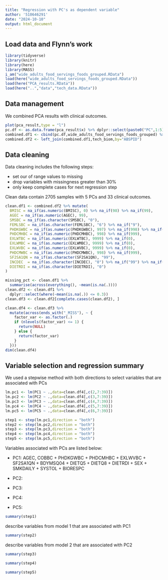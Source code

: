 ```yaml
---
title: "Regression with PC's as dependent variable"
author: '510646291'
date: "2024-10-10"
output: html_document
---
```


## Load data and Flynn's work

```r
library(tidyverse)
library(knitr)
library(here)
library(MASS)
i_am("wide_adults_food_servings_foods_grouped.RData")
load(here("wide_adults_food_servings_foods_grouped.RData"))
load(here("PCA_results.RData"))
load(here("..","data","tech_data.RData"))
```

## Data management

We combined PCA results with clinical outcomes.

```r
plot(pca_result,type = "l")
pc.df <- as.data.frame(pca_result$x) %>% dplyr::select(paste0("PC",1:5))
combined.df1 <- cbind(pc.df,wide_adults_food_servings_foods_grouped) %>% dplyr::select(ABSPID,paste0("PC",1:5))
combined.df2 <- left_join(combined.df1,tech_biom,by="ABSPID")
```

## Data cleaning

Data cleaning includes the following steps:

- set our of range values to missing
- drop variables with missingness greater than 30%
- only keep complete cases for next regression step

Clean data contain 2705 samples with 5 PCs and 33 clinical outcomes.

```r
clean.df1 <- combined.df2 %>% mutate(
  BMISC = na_if(as.numeric(BMISC), 0) %>% na_if(98) %>% na_if(99),
  AGEC = na_if(as.numeric(AGEC), 99),
  SMSBC = na_if(as.character(SMSBC), "0"),
  FEMLSBC = na_if(as.character(FEMLSBC), "6") %>% na_if("9"),
  PHDKGWBC = na_if(as.numeric(PHDKGWBC), 997) %>% na_if(998) %>% na_if(999),
  PHDCMHBC = na_if(as.numeric(PHDCMHBC), 998) %>% na_if(999),
  EXLWTBC = na_if(as.numeric(EXLWTBC), 9999) %>% na_if(0),
  EXLWMBC = na_if(as.numeric(EXLWMBC), 9999) %>% na_if(0),
  EXLWVBC = na_if(as.numeric(EXLWVBC), 9999) %>% na_if(0),
  PHDCMWBC = na_if(as.numeric(PHDCMWBC), 998) %>% na_if(999),
  SF2SA1QN = na_if(as.character(SF2SA1QN), "99"),
  INCDEC  = na_if(as.character(INCDEC), "0") %>% na_if("99") %>% na_if("98"),
  DIETRDI = na_if(as.character(DIETRDI), "0")
)

missing_pct <- clean.df1 %>% 
  summarise(across(everything(), ~mean(is.na(.)))) 
clean.df2 <- clean.df1 %>% 
  dplyr::select(where(~mean(is.na(.)) <= 0.3))
clean.df3 <- clean.df2[complete.cases(clean.df2), ]

clean.df4 <- clean.df3 %>%
  mutate(across(ends_with("_MISS"), ~ {
    factor_var <- as.factor(.)
    if (nlevels(factor_var) <= 1) {
      return(NULL)
    } else {
      return(factor_var)
    }
  }))
dim(clean.df4)
```

## Variable selection and regression summary

We used a stepwise method with both directions to select variables that are associated with PCs

```r
lm.pc1 <- lm(PC1 ~ .,data=clean.df4[,c(2,7:39)])
lm.pc2 <- lm(PC2 ~ .,data=clean.df4[,c(3,7:39)])
lm.pc3 <- lm(PC3 ~ .,data=clean.df4[,c(4,7:39)])
lm.pc4 <- lm(PC4 ~ .,data=clean.df4[,c(5,7:39)])
lm.pc5 <- lm(PC5 ~ .,data=clean.df4[,c(6,7:39)])

step1 <- step(lm.pc1,direction = "both")
step2 <- step(lm.pc2,direction = "both")
step3 <- step(lm.pc3,direction = "both")
step4 <- step(lm.pc4,direction = "both")
step5 <- step(lm.pc5,direction = "both")
```
Variables associated with PCs are listed below:

- PC1: AGEC, COBBC + PHDKGWBC + PHDCMHBC + EXLWVBC +  SF2SA1QN + BDYMSQ04 + DIETQ5 + DIETQ8 + DIETRDI + SEX + SMKDAILY +  SYSTOL + BIORESPC

- PC2:

- PC3:

- PC4:

- PC5:

```r
summary(step1)
```

describe variables from model 1 that are associated with PC1

```r
summary(step2)
```

describe variables from model 2 that are associated with PC2


```r
summary(step3)
```


```r
summary(step4)
```


```r
summary(step5)
```